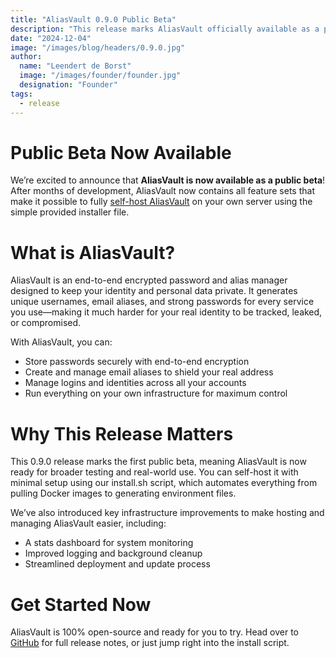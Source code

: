 ```yaml
---
title: "AliasVault 0.9.0 Public Beta"
description: "This release marks AliasVault officially available as a public beta."
date: "2024-12-04"
image: "/images/blog/headers/0.9.0.jpg"
author:
  name: "Leendert de Borst"
  image: "/images/founder/founder.jpg"
  designation: "Founder"
tags:
  - release
---
```


# Public Beta Now Available

We’re excited to announce that **AliasVault is now available as a public beta**! After months of development, AliasVault now contains all feature sets that make it possible to fully [self-host AliasVault](https://github.com/aliasvault/aliasvault) on your own server using the simple provided installer file.

# What is AliasVault?
AliasVault is an end-to-end encrypted password and alias manager designed to keep your identity and personal data private. It generates unique usernames, email aliases, and strong passwords for every service you use—making it much harder for your real identity to be tracked, leaked, or compromised.

With AliasVault, you can:
- Store passwords securely with end-to-end encryption
- Create and manage email aliases to shield your real address
- Manage logins and identities across all your accounts
- Run everything on your own infrastructure for maximum control

# Why This Release Matters
This 0.9.0 release marks the first public beta, meaning AliasVault is now ready for broader testing and real-world use. You can self-host it with minimal setup using our install.sh script, which automates everything from pulling Docker images to generating environment files.

We’ve also introduced key infrastructure improvements to make hosting and managing AliasVault easier, including:
- A stats dashboard for system monitoring
- Improved logging and background cleanup
- Streamlined deployment and update process

# Get Started Now
AliasVault is 100% open-source and ready for you to try. Head over to [GitHub](https://github.com/aliasvault/aliasvault/releases/tag/0.9.0) for full release notes, or just jump right into the install script.

<GitHubRelease version="0.9.0" />
